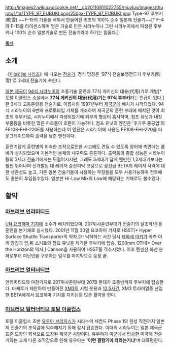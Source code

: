 http://images2.wikia.nocookie.net/__cb20110811022755/muvluv/images/thumb/1/1d/TYPE_97_FUBUKI.png/250px-TYPE_97_FUBUKI.png
Type-97 후부키(吹雪)
~~F-15의 기술을 배껴서 만들어진 최초의 100% 순수 일본제 전술기~~[* F-4와 F-15를 라이센스하며 얻은 기술로 만든 시라누이나 그런 시라누이에서 파생된 후부키나 100% 순수 일본기술로 만든 전술기라고 하기는 힘들다.]

[[목차]]

== 소개 ==
《[[마브러브 시리즈]]》에 나오는 [[전술기(마브러브 시리즈)|전술기]]. 정식 명칭은 '97식 전술보행전투기 후부키(吹雪)'로 3세대 전술기에 속한다.

[[일본 제국(마브러브 시리즈)|일본 제국]]이 [[시라누이(마브러브 시리즈)|94식 시라누이]]의 조종기술 훈련과 77식 게키신의 대용(代用)기로 개발[* 토탈 이클립스 소설에서 '''77식 게키신의 대용(代用)기는 97식 후부키'''라는 언급이 있다.]한 3세대 고등훈련용 전술기로, 이름처럼 1997년부터 [[제국군(마브러브)|제국군]]에 배치가 시작되었다. 94식 시라누이의 6번째 프로토타입 기체를 개조하여 제국군의 훈련 부대에 배치된 것이 최초의 후부키로, 시라누이에서 파생되었기에 외부의 형상이 흡사하며, 점프 유닛과 내장 부품등을 비롯한 많은 파츠들이 호환이 가능하다. 점프 유닛의 엔진은 '후가쿠 중공업'의 FE108-FHI-220E를 사용하는데 이 엔진은 시라누이에 사용된 FE108-FHI-220을 다운그레이드하여 출력을 낮춘 엔진이다.

훈련기답게 훈련병의 미숙한 조작으로인한 사고에도 견딜 수 있도록 양어깨 측면에는 롤바가 설치되었으며 기본적인 본체의 내구력도 튼튼하다. 출력등의 종합 성능은 시라누이등의 3세대 전술기에게는 뒤떨어지지만, 그래도 3세대기 답게 웬만한 1,2세대기보다는 훨씬 뛰어나며 신개발된 대 레이저 증산피막 코팅으로 광선급 BETA의 레이저 사격에 대한 생존성도 높고, 기존 일본 전술기들이 사용하는 무장들을 모두 사용가능하여 전투에도 충분히 투입될수있다. 일본판 Hi-Low Mix의 Low에 해당되는 기체로도 볼수있다.

== 활약 ==
=== [[마브러브|마브러브 언리미티드]] ===
[[하쿠료 대학 부속 히이라기 학원|UN 요코하마 기지]]에 소수가 배치되었으며, 207위사훈련부대가 전술기의 실조작/운용훈련을 본기체로 실시했다. 2001년 11월 30일 요코하마 기지로 HSST[* Hyper Surface Shuttle Transporter의 약자.]가 낙하하는 사건 당시 [[타마세 미키]]가 좌측 어깨 장갑과 앞,뒤 스커트와 점프 유닛을 제거한 후부키에 탑승, 1200mm OTH[* Over the Horizon의 약자.] Cannon을 사용하여 HSST를 격추시켰다. 이후 텐겐산  화산 분화로부터 피난민을 구호하는 임무를 마지막으로 등장 끝.

=== [[마브러브 얼터너티브]] ===
언리미티드와 마찬가지로 207위사훈련부대 207B 분대가 초중반까지 후부키에 탑승한다. 타케루가 제안하여 만들어진 [[XM3]]의 시험 운용과 [[12.5사건]], XM3 트라이얼중 난입한 BETA에게서 요코하마 기지를 지키는등 많은 활약을 한다.

=== [[마브러브 얼터너티브 토탈 이클립스]] ===
토탈 이클립스 초반 [[유우야 브리지스]]가 시라누이 세컨드 Phase 1의 완성 직전까지 일본제 전술기의 조작감에 익숙해지기 위해 잠시 탑승한다. 이때의 시라누이는 일본 제국군 표준 도장인 회색으로 도장된 제국군 사양이다. 유우야가 미군에서 탑승한 미국제 전술기와는 크게 다른 조작감으로 인해 유우야는 ''''이런 결함기에 타라는거냐''''며 대혹평한다.
